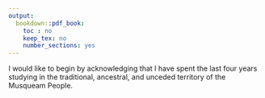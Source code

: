 ```yaml
---
output:
  bookdown::pdf_book:
    toc : no
    keep_tex: no
    number_sections: yes
---
```



I would like to begin by acknowledging that I have spent the last four years studying in the traditional, ancestral, and unceded territory of the Musqueam People.

